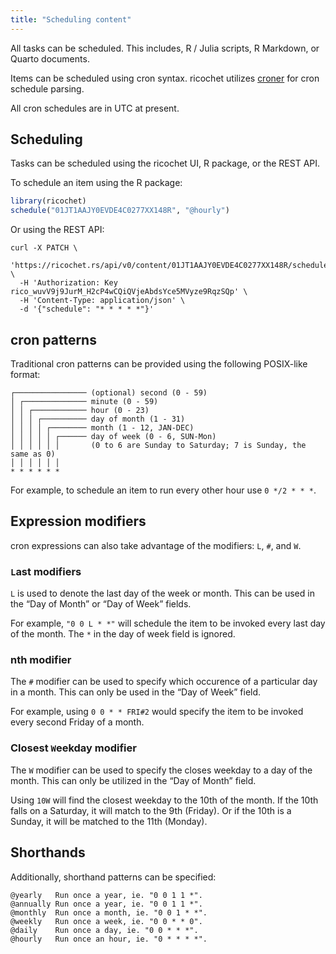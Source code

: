 ```yaml
---
title: "Scheduling content"
---
```


All tasks can be scheduled. This includes, R / Julia scripts, R Markdown, or Quarto documents.

Items can be scheduled using cron syntax. ricochet utilizes [croner](https://github.com/hexagon/croner-rust) for cron schedule parsing.

::: callout-tip
All cron schedules are in UTC at present.
:::

## Scheduling

Tasks can be scheduled using the ricochet UI, R package, or the REST API.

To schedule an item using the R package:

```r
library(ricochet)
schedule("01JT1AAJY0EVDE4C0277XX148R", "@hourly")
```

Or using the REST API:


```shell
curl -X PATCH \
  'https://ricochet.rs/api/v0/content/01JT1AAJY0EVDE4C0277XX148R/schedule' \
  -H 'Authorization: Key rico_wuvV9j9JurM_H2cP4wCQiQVjeAbdsYce5MVyze9RqzSQp' \
  -H 'Content-Type: application/json' \
  -d '{"schedule": "* * * * *"}'
```

## cron patterns

Traditional cron patterns can be provided using the following POSIX-like format:

```
┌──────────────── (optional) second (0 - 59)
│ ┌────────────── minute (0 - 59)
│ │ ┌──────────── hour (0 - 23)
│ │ │ ┌────────── day of month (1 - 31)
│ │ │ │ ┌──────── month (1 - 12, JAN-DEC)
│ │ │ │ │ ┌────── day of week (0 - 6, SUN-Mon)
│ │ │ │ │ │       (0 to 6 are Sunday to Saturday; 7 is Sunday, the same as 0)
│ │ │ │ │ │
* * * * * *
```

For example, to schedule an item to run every other hour use `0 */2 * * *`.

## Expression modifiers

cron expressions can also take advantage of the modifiers: `L`, `#`, and `W`.

### `L`ast modifiers

`L` is used to denote the last day of the week or month. This can be used in the "Day of Month" or "Day of Week" fields.

For example, `"0 0 L * *"` will schedule the item to be invoked every last day of the month. The `*` in the day of week field is ignored.


### nth modifier

The `#` modifier can be used to specify which occurence of a particular day in a month. This can only be used in the "Day of Week" field.

For example, using `0 0 * * FRI#2` would specify the item to be invoked every second Friday of a month.

### Closest `W`eekday modifier

The `W` modifier can be used to specify the closes weekday to a day of the month. This can only be utilized in the "Day of Month" field.

Using `10W` will find the closest weekday to the 10th of the month. If the 10th falls on a Saturday, it will match to the 9th (Friday). Or if the 10th is a Sunday, it will be matched to the 11th (Monday).

## Shorthands

Additionally, shorthand patterns can be specified:

```
@yearly	  Run once a year, ie. "0 0 1 1 *".
@annually Run once a year, ie. "0 0 1 1 *".
@monthly  Run once a month, ie. "0 0 1 * *".
@weekly	  Run once a week, ie. "0 0 * * 0".
@daily	  Run once a day, ie. "0 0 * * *".
@hourly	  Run once an hour, ie. "0 * * * *".
```
